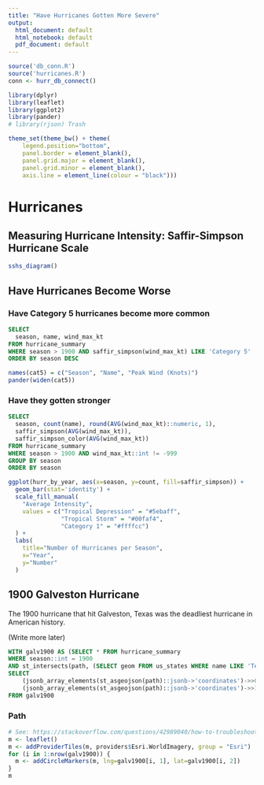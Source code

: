 ```yaml
---
title: "Have Hurricanes Gotten More Severe"
output:
  html_document: default
  html_notebook: default
  pdf_document: default
---
```


```r
source('db_conn.R')
source('hurricanes.R')
conn <- hurr_db_connect()

library(dplyr)
library(leaflet)
library(ggplot2)
library(pander)
# library(rjson) Trash
```

```r
theme_set(theme_bw() + theme(
    legend.position="bottom",
    panel.border = element_blank(),
    panel.grid.major = element_blank(),
    panel.grid.minor = element_blank(),
    axis.line = element_line(colour = "black")))
```

# Hurricanes
## Measuring Hurricane Intensity: Saffir-Simpson Hurricane Scale

```r
sshs_diagram()
```

## Have Hurricanes Become Worse
### Have Category 5 hurricanes become more common
```sql
SELECT
  season, name, wind_max_kt
FROM hurricane_summary
WHERE season > 1900 AND saffir_simpson(wind_max_kt) LIKE 'Category 5'
ORDER BY season DESC
```

```r
names(cat5) = c("Season", "Name", "Peak Wind (Knots)")
pander(widen(cat5))
```

### Have they gotten stronger
```sql
SELECT
  season, count(name), round(AVG(wind_max_kt)::numeric, 1),        
  saffir_simpson(AVG(wind_max_kt)),
  saffir_simpson_color(AVG(wind_max_kt))
FROM hurricane_summary
WHERE season > 1900 AND wind_max_kt::int != -999
GROUP BY season
ORDER BY season
```

```r
ggplot(hurr_by_year, aes(x=season, y=count, fill=saffir_simpson)) +
  geom_bar(stat='identity') +
  scale_fill_manual(
    "Average Intensity",
    values = c("Tropical Depression" = "#5ebaff",
               "Tropical Storm" = "#00faf4",
               "Category 1" = "#ffffcc")
  ) +
  labs(
    title="Number of Hurricanes per Season",
    x="Year",
    y="Number"
  )
```

## 1900 Galveston Hurricane
The 1900 hurricane that hit Galveston, Texas was the deadliest hurricane in American history.

(Write more later)

```sql
WITH galv1900 AS (SELECT * FROM hurricane_summary
WHERE season::int = 1900
AND st_intersects(path, (SELECT geom FROM us_states WHERE name LIKE 'Texas')))
SELECT
    (jsonb_array_elements(st_asgeojson(path)::jsonb->'coordinates')->>0)::float AS lon,
    (jsonb_array_elements(st_asgeojson(path)::jsonb->'coordinates')->>1)::float AS lat
FROM galv1900
```

### Path
```r
# See: https://stackoverflow.com/questions/42989040/how-to-troubleshoot-missing-osm-tiles-in-leaflet-html-widget
m <- leaflet()
m <- addProviderTiles(m, providers$Esri.WorldImagery, group = "Esri")
for (i in 1:nrow(galv1900)) {
  m <- addCircleMarkers(m, lng=galv1900[i, 1], lat=galv1900[i, 2])
}
m
```

